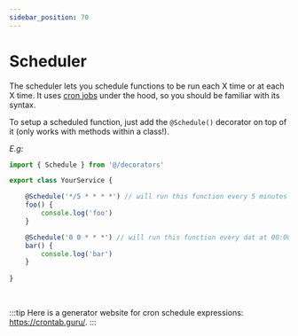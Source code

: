 ```yaml
---
sidebar_position: 70
---
```


# Scheduler

The scheduler lets you schedule functions to be run each X time or at each X time.
It uses [cron jobs](https://ostechnix.com/a-beginners-guide-to-cron-jobs/) under the hood, so you should be familiar with its syntax.

To setup a scheduled function, just add the `@Schedule()` decorator on top of it (only works with methods within a class!).

*E.g:*

```ts
import { Schedule } from '@/decorators'

export class YourService {

    @Schedule('*/5 * * * *') // will run this function every 5 minutes
    foo() {
        console.log('foo')
    }

    @Schedule('0 0 * * *') // will run this function every dat at 00:00
    bar() {
        console.log('bar')
    }
    
}
```
<br />

:::tip
Here is a generator website for cron schedule expressions: https://crontab.guru/.
:::
